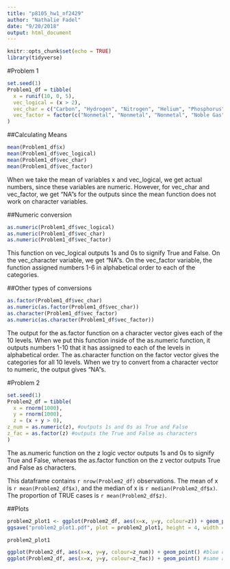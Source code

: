 ```yaml
---
title: "p8105_hw1_nf2429"
author: "Nathalie Fadel"
date: "9/20/2018"
output: html_document
---
```


```r
knitr::opts_chunk$set(echo = TRUE)
library(tidyverse)
```

#Problem 1
```r
set.seed(1)
Problem1_df = tibble(
  x = runif(10, 0, 5),
  vec_logical = (x > 2),
  vec_char = c("Carbon", "Hydrogen", "Nitrogen", "Helium", "Phosphorus", "Iodine", "Cesium", "Aluminum", "Oxygen", "Radium"),
  vec_factor = factor(c("Nonmetal", "Nonmetal", "Nonmetal", "Noble Gas", "Nonmetal", "Halogen", "Alkali Metal", "Post-transition metal", "Nonmetal", "Alkaline Earth Metal"))
) 
```

##Calculating Means
```r
mean(Problem1_df$x) 
mean(Problem1_df$vec_logical) 
mean(Problem1_df$vec_char) 
mean(Problem1_df$vec_factor) 
```
When we take the mean of variables x and vec_logical, we get actual numbers, since these variables are numeric. However, for vec_char and vec_factor, we get "NA"s for the outputs since the mean function does not work on character variables. 

##Numeric conversion
```r
as.numeric(Problem1_df$vec_logical) 
as.numeric(Problem1_df$vec_char) 
as.numeric(Problem1_df$vec_factor) 
```
This function on vec_logical outputs 1s and 0s to signify True and False. On the vec_character variable, we get "NA"s. On the vec_factor variable, the function assigned numbers 1-6 in alphabetical order to each of the categories.

##Other types of conversions
```r
as.factor(Problem1_df$vec_char)
as.numeric(as.factor(Problem1_df$vec_char))
as.character(Problem1_df$vec_factor)
as.numeric(as.character(Problem1_df$vec_factor))  
```
The output for the as.factor function on a character vector gives each of the 10 levels. When we put this function inside of the as.numeric function, it outputs numbers 1-10 that it has assigned to each of the levels in alphabetical order. The as.character function on the factor vector gives the categories for all 10 levels. When we try to convert from a character vector to numeric, the output gives "NA"s.

#Problem 2
```r
set.seed(1)
Problem2_df = tibble(
  x = rnorm(1000),
  y = rnorm(1000),
  z = (x + y > 0),
z_num = as.numeric(z), #outputs 1s and 0s as True and False
z_fac = as.factor(z) #outputs the True and False as characters
)
```
The as.numeric function on the z logic vector outputs 1s and 0s to signify True and False, whereas the as.factor function on the z vector outputs True and False as characters.

This dataframe contains `r nrow(Problem2_df)` observations. The mean of x is `r mean(Problem2_df$x)`, and the median of x is `r median(Problem2_df$x)`. The proportion of TRUE cases is `r mean(Problem2_df$z)`. 

##Plots
```r
problem2_plot1 <- ggplot(Problem2_df, aes(x=x, y=y, colour=z)) + geom_point()  
ggsave("problem2_plot1.pdf", plot = problem2_plot1, height = 4, width = 6)   

problem2_plot1

ggplot(Problem2_df, aes(x=x, y=y, colour=z_num)) + geom_point() #blue color scale but the points are at one of two extremes of the spectrum.
ggplot(Problem2_df, aes(x=x, y=y, colour=z_fac)) + geom_point() #same as first plot
```


